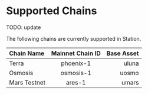 # Supported Chains

TODO: update

The following chains are currently supported in Station.

| Chain Name   | Mainnet Chain ID | Base Asset |
| :----------- | :--------------: | ---------: |
| Terra        |    phoenix-1     |      uluna |
| Osmosis      |    osmosis-1     |      uosmo |
| Mars Testnet |      ares-1      |      umars |
